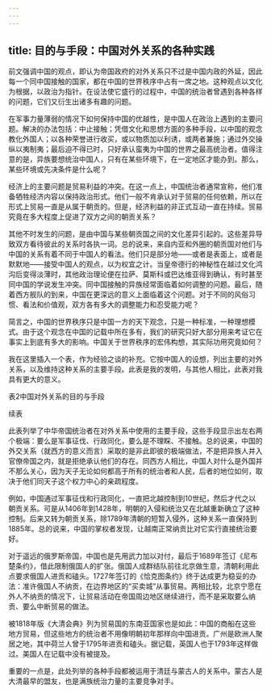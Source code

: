 ```yaml
---
---
---
```

title: 目的与手段：中国对外关系的各种实践
---



前文强调中国的观点，即认为帝国政府的对外关系只不过是中国内政的外延，因此每一个同中国接触的国家，都在中国的世界秩序中占有一席之地。这种观点以文化为根据，以政治为指针。在设法使它盛行的过程中，中国的统治者曾遇到各种各样的问题，它们又衍生出诸多有趣的问题。

在军事力量薄弱的情况下如何保持中国的优越性，是中国人在政治上遇到的主要问题。解决的办法包括：中止接触；凭借文化和思想方面的多种手段，以中国的观念教化外国人；以各种荣誉进行收买，或以物质加以利诱，或两者兼施；通过外交操纵以夷制夷；最后迫不得已时，只好承认蛮夷为中国的世界之最高统治者。值得注意的是，异族要想统治中国人，只有在某些环境下，在一定地区才能办到。那么，某些环境或先决条件是什么呢？

经济上的主要问题是贸易利益的冲突。在这一点上，中国统治者通常宣称，他们准备牺牲经济内容以保持政治形式。他们一般不肯承认对于贸易的任何依赖，所以在形式上贸易一直是从属于朝贡的。但是，经济利益的非正式互动一直在持续。贸易究竟在多大程度上促进了双方之间的朝贡关系？

其他不时发生的问题，是由中国与某些朝贡国之间的文化差异引起的。这些差异导致双方看待彼此的关系时各执一词。总的说来，来自内亚和外圈的朝贡国对他们与中国的关系有着不同于中国人的看法。他们只是部分地——或者是表面上，或者是默默地——接受中国人的观点，以为权宜之计。当皇帝德行的神秘性在越过文化鸿沟后变得淡薄时，其他政治理论便在拉萨、莫斯科或巴达维亚得到确认，有时甚至同中国的学说发生冲突。同中国接触的异族经常面临着如何调整的问题。最后，随着西方舰队的到来，中国在更深远的意义上面临着这个问题。对于不同的风俗习惯、看法和价值观，双方各有多大的调整能力和忍受能力呢？

简言之，中国的世界秩序只是中国一方的天下观念，只是一种标准，一种理想模式。由于这个观念在中国的记载中所在多有，我们的研究只好大部分用来考证它在事实上到底有多大的影响。中国关于世界秩序的宏伟构想，其实际功用究竟如何？

我在这里插入一个表，作为经验之谈的补充。它按中国人的设想，列出主要的对外关系，以及维持这种关系的主要手段。此表是我的发明，与其他人相比，此表对我具有更大的意义。



表2中国对外关系的目的与手段





续表



此表列举了中华帝国统治者在对外关系中使用的主要手段，这些手段显示出左右两个极端：要么是军事征伐、行政同化，要么是不理睬、不接触。总的说来，中国的外交关系（就西方的意义而言）采取的是非此即彼的极端做法，不是把异族人并入官僚帝国之内，就是拒绝承认他们的存在。同西方人相比，中国人对什么是外国并不那么关心，因为天子无论如何都高于所有的统治者和人民，后者的地位如何，取决于他们同天子这个权力中心的亲疏程度。

例如，中国通过军事征伐和行政同化，一直把北越控制到10世纪，然后才代之以朝贡关系。可是从1406年到1428年，明朝的入侵和统治又在北越重新确立了这种控制。后来又转为朝贡关系，除1789年清朝的短暂入侵外，这种关系一直保持到1885年。总的说来，中国的掌权者发现，让越南正常纳贡比对它实行直接统治要好。

对于遥远的俄罗斯帝国，中国也是先用武力加以对付，最后于1689年签订《尼布楚条约》，借此限制俄国人的扩张。俄国人成群结队前往北京做生意，清朝利用此点要求俄国人进贡和磕头。1727年签订的《恰克图条约》终于达成更为稳妥的办法：准许俄国人不纳贡，在边界地区的“买卖城”从事贸易。两相比较，北京宁愿在外人不纳贡的情况下，让贸易活动在帝国周边地区继续进行，而不是采取要么纳贡、要么中断贸易的做法。

被1818年版《大清会典》列为贸易国的东南亚国家也是如此：中国的商船在这些地方贸易，但这些地方的统治者不用像明朝初年那样向中国进贡。广州是欧洲人聚居之地，其中荷兰人曾于1795年进贡和磕头。据记载，英国人也于1793年这样做过。美国人在记载中没有被提及。

重要的一点是，此处列举的各种手段都被运用于清廷与蒙古人的关系中。蒙古人是大清最早的盟友，也是满族统治力量的主要竞争对手。